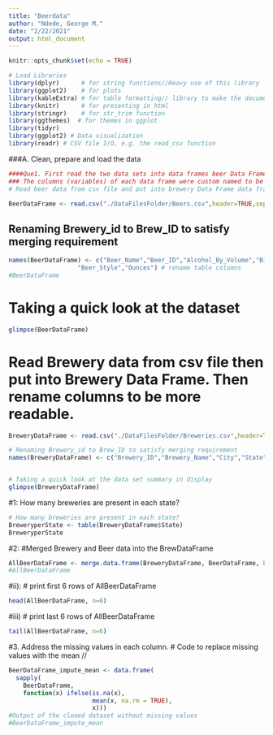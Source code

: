 ```yaml
---
title: "Beerdata"
author: "Ndede, George M."
date: "2/22/2021"
output: html_document
---
```


```r
knitr::opts_chunk$set(echo = TRUE)
```

```r
# Load Libraries
library(dplyr)      # for string functions//Heavy use of this library
library(ggplot2)    # for plots
library(kableExtra) # for table formatting// library to make the document more presentable
library(knitr)      # for presenting in html
library(stringr)    # for str_trim function
library(ggthemes)  # for themes in ggplot
library(tidyr)
library(ggplot2) # Data visualization
library(readr) # CSV file I/O, e.g. the read_csv function

```

###A. Clean, prepare and load the data
```r

####Que1. First read the two data sets into data frames beer Data Frame and brewery Data Frame from csv files. 
### The columns (variables) of each data frame were custom named to be more readable and to provide a handle to merge the data.Create column for Brewery ID that is common to both datasets.
# Read beer data from csv file and put into brewery Data Frame data frame.Then rename columns to be more readable.

BeerDataFrame <- read.csv("./DataFilesFolder/Beers.csv",header=TRUE,sep=",",stringsAsFactors = TRUE, encoding = "UTF-8")
```

## Renaming Brewery_id to Brew_ID to satisfy merging requirement
```r
names(BeerDataFrame) <- c("Beer_Name","Beer_ID","Alcohol_By_Volume","Bitterness_Units","Brewery_ID",
                   "Beer_Style","Ounces") # rename table columns
#BeerDataFrame
```

# Taking a quick look at the dataset
```r
glimpse(BeerDataFrame)
```

# Read Brewery data from csv file then put into Brewery Data Frame. Then rename columns to be more readable.
```r
BreweryDataFrame <- read.csv("./DataFilesFolder/Breweries.csv",header=TRUE,sep=",",stringsAsFactors = FALSE)

# Renaming Brewery_id to Brew_ID to satisfy merging requirement
names(BreweryDataFrame) <- c("Brewery_ID","Brewery_Name","City","State") # rename table columns


# Taking a quick look at the data set summary in display
glimpse(BreweryDataFrame)
```


#1: How many breweries are present in each state?
```r
# How many breweries are present in each state?
BreweryperState <- table(BreweryDataFrame$State)
BreweryperState
```


#2:
#Merged Brewery and Beer data into the BrewDataFrame
```r
AllBeerDataFrame <- merge.data.frame(BreweryDataFrame, BeerDataFrame, by="Brewery_ID")
#AllBeerDataFrame
```

#ii): # print first 6 rows of AllBeerDataFrame
```r
head(AllBeerDataFrame, n=6)
```

#iii) # print last 6 rows of AllBeerDataFrame
```r
tail(AllBeerDataFrame, n=6)
```



#3. Address the missing values in each column.
# Code to replace missing values with the mean // 
```r
BeerDataFrame_impute_mean <- data.frame(
  sapply(
    BeerDataFrame,
    function(x) ifelse(is.na(x),
                       mean(x, na.rm = TRUE),
                       x)))
#Output of the cleaed dataset without missing values
#BeerDataFrame_impute_mean
```



